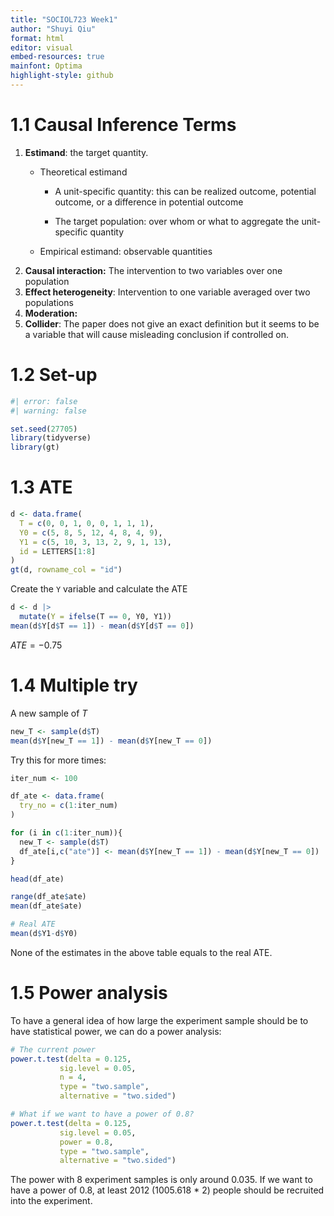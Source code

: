 ```yaml
---
title: "SOCIOL723 Week1"
author: "Shuyi Qiu"
format: html
editor: visual
embed-resources: true
mainfont: Optima
highlight-style: github
---
```


# 1.1 Causal Inference Terms

1.  **Estimand**: the target quantity.
    -   Theoretical estimand

        -   A unit-specific quantity: this can be realized outcome, potential outcome, or a difference in potential outcome

        -   The target population: over whom or what to aggregate the unit-specific quantity

    -   Empirical estimand: observable quantities
2.  **Causal interaction:** The intervention to two variables over one population
3.  **Effect heterogeneity**: Intervention to one variable averaged over two populations
4.  **Moderation:**
5.  **Collider**: The paper does not give an exact definition but it seems to be a variable that will cause misleading conclusion if controlled on.

# 1.2 Set-up

```r
#| error: false
#| warning: false

set.seed(27705)
library(tidyverse)
library(gt)
```

# 1.3 ATE

```r
d <- data.frame(
  T = c(0, 0, 1, 0, 0, 1, 1, 1),
  Y0 = c(5, 8, 5, 12, 4, 8, 4, 9),
  Y1 = c(5, 10, 3, 13, 2, 9, 1, 13), 
  id = LETTERS[1:8]
)
gt(d, rowname_col = "id")
```

Create the `Y` variable and calculate the ATE

```r
d <- d |> 
  mutate(Y = ifelse(T == 0, Y0, Y1))
mean(d$Y[d$T == 1]) - mean(d$Y[d$T == 0])
```

$ATE = -0.75$

# 1.4 Multiple try

A new sample of $T$

```r
new_T <- sample(d$T)
mean(d$Y[new_T == 1]) - mean(d$Y[new_T == 0])
```

Try this for more times:

```r
iter_num <- 100

df_ate <- data.frame(
  try_no = c(1:iter_num)
)

for (i in c(1:iter_num)){
  new_T <- sample(d$T)
  df_ate[i,c("ate")] <- mean(d$Y[new_T == 1]) - mean(d$Y[new_T == 0])
}

head(df_ate)

range(df_ate$ate)
mean(df_ate$ate)

# Real ATE
mean(d$Y1-d$Y0)
```

None of the estimates in the above table equals to the real ATE.

# 1.5 Power analysis

To have a general idea of how large the experiment sample should be to have statistical power, we can do a power analysis:

```r
# The current power
power.t.test(delta = 0.125,
           sig.level = 0.05,
           n = 4,
           type = "two.sample",
           alternative = "two.sided")

# What if we want to have a power of 0.8?
power.t.test(delta = 0.125,
           sig.level = 0.05,
           power = 0.8,
           type = "two.sample",
           alternative = "two.sided")
```

The power with 8 experiment samples is only around 0.035. If we want to have a power of 0.8, at least 2012 (1005.618 \* 2) people should be recruited into the experiment.
